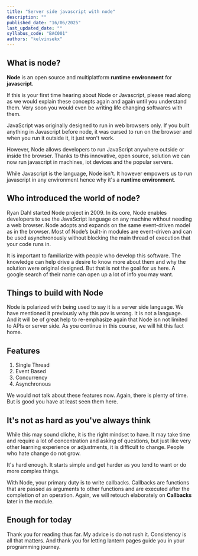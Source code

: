 ```yaml
---
title: "Server side javascript with node"
description: ""
published_date: "16/06/2025"
last_updated_date: ""
syllabus_code: "BAC001"
authors: "kelvinsekx"
---
```


## What is node?

**Node** is an open source and multiplatform **runtime environment** for **javascript**.

If this is your first time hearing about Node or Javascript, please read along as we would explain these concepts again and again until you understand them. Very soon you would even be writing life changing softwares with them.

JavaScript was originally designed to run in web browsers only. If you built anything in Javascript before node, it was cursed to run on the browser and when you run it outside it, it just won't work.

However, Node allows developers to run JavaScript anywhere outside or inside the browser. Thanks to this innovative, open source, solution we can now run javascript in machines, iot devices and the popular servers.

While Javascript is the language, Node isn't. It however empowers us to run javascript in any environment hence why it's a **runtime environment**.

## Who introduced the world of node?

Ryan Dahl started Node project in 2009. In its core, Node enables developers to use the JavaScript language on any machine without needing a web browser. Node adopts and expands on the same event-driven model as in the browser. Most of Node’s built-in modules are event-driven and can be used asynchronously without blocking the main thread of execution that your code runs in.

It is important to familiarize with people who develop this software. The knowledge can help drive a desire to know more about them and why the solution were original designed. But that is not the goal for us here. A google search of their name can open up a lot of info you may want.

## Things to build with Node

Node is polarized with being used to say it is a server side language. We have mentioned it previously why this pov is wrong. It is not a language. And it will be of great help to re-emphasize again that Node isn not limited to APIs or server side. As you continue in this course, we will hit this fact home.

## Features

1. Single Thread
2. Event Based
3. Concurrency
4. Asynchronous

We would not talk about these features now. Again, there is plenty of time. But is good you have at least seen them here.

## It's not as hard as you've always think

While this may sound cliche, it is the right mindset to have. It may take time and require a lot of concentration and asking of questions, but just like very other learning experience or adjustments, it is difficult to change. People who hate change do not grow.

It's hard enough. It starts simple and get harder as you tend to want or do more complex things.

With Node, your primary duty is to write callbacks.
Callbacks are functions that are passed as arguments to other functions and are executed after the completion of an operation. Again, we will retouch elaborately on **Callbacks** later in the module.

## Enough for today

Thank you for reading thus far. My advice is do not rush it. Consistency is all that matters. And thank you for letting lantern pages guide you in your programming journey.
